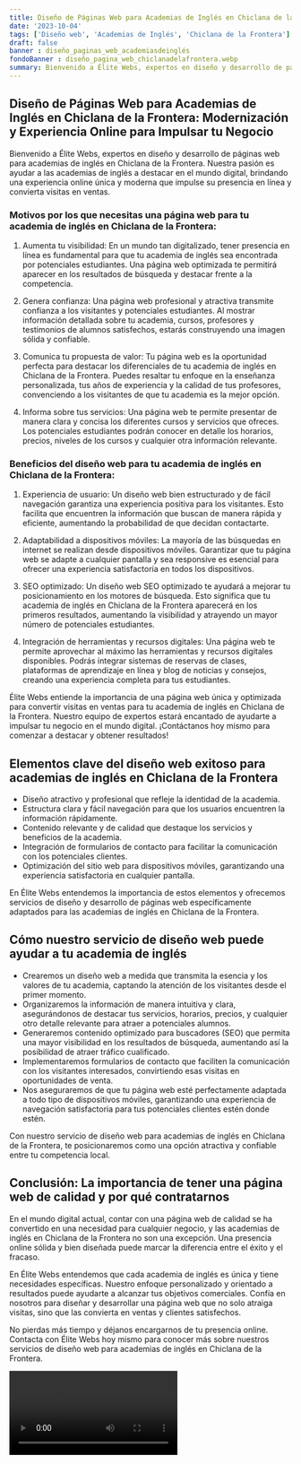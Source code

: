 ```yaml
---
title: Diseño de Páginas Web para Academias de Inglés en Chiclana de la Frontera
date: '2023-10-04'
tags: ['Diseño web', 'Academias de Inglés', 'Chiclana de la Frontera']
draft: false
banner : diseño_paginas_web_academiasdeinglés
fondoBanner : diseño_pagina_web_chiclanadelafrontera.webp
summary: Bienvenido a Élite Webs, expertos en diseño y desarrollo de páginas web para academias de inglés en Chiclana de la Frontera. Nuestra pasión es ayudar a las academias de inglés a destacar en el mundo digital, brindando una experiencia online única y moderna que impulse su presencia en línea y convierta visitas en ventas.
---
```


## Diseño de Páginas Web para Academias de Inglés en Chiclana de la Frontera: Modernización y Experiencia Online para Impulsar tu Negocio

Bienvenido a Élite Webs, expertos en diseño y desarrollo de páginas web para academias de inglés en Chiclana de la Frontera. Nuestra pasión es ayudar a las academias de inglés a destacar en el mundo digital, brindando una experiencia online única y moderna que impulse su presencia en línea y convierta visitas en ventas.

### Motivos por los que necesitas una página web para tu academia de inglés en Chiclana de la Frontera:

1. Aumenta tu visibilidad: En un mundo tan digitalizado, tener presencia en línea es fundamental para que tu academia de inglés sea encontrada por potenciales estudiantes. Una página web optimizada te permitirá aparecer en los resultados de búsqueda y destacar frente a la competencia.

2. Genera confianza: Una página web profesional y atractiva transmite confianza a los visitantes y potenciales estudiantes. Al mostrar información detallada sobre tu academia, cursos, profesores y testimonios de alumnos satisfechos, estarás construyendo una imagen sólida y confiable.

3. Comunica tu propuesta de valor: Tu página web es la oportunidad perfecta para destacar los diferenciales de tu academia de inglés en Chiclana de la Frontera. Puedes resaltar tu enfoque en la enseñanza personalizada, tus años de experiencia y la calidad de tus profesores, convenciendo a los visitantes de que tu academia es la mejor opción.

4. Informa sobre tus servicios: Una página web te permite presentar de manera clara y concisa los diferentes cursos y servicios que ofreces. Los potenciales estudiantes podrán conocer en detalle los horarios, precios, niveles de los cursos y cualquier otra información relevante.

### Beneficios del diseño web para tu academia de inglés en Chiclana de la Frontera:

1. Experiencia de usuario: Un diseño web bien estructurado y de fácil navegación garantiza una experiencia positiva para los visitantes. Esto facilita que encuentren la información que buscan de manera rápida y eficiente, aumentando la probabilidad de que decidan contactarte.

2. Adaptabilidad a dispositivos móviles: La mayoría de las búsquedas en internet se realizan desde dispositivos móviles. Garantizar que tu página web se adapte a cualquier pantalla y sea responsive es esencial para ofrecer una experiencia satisfactoria en todos los dispositivos.

3. SEO optimizado: Un diseño web SEO optimizado te ayudará a mejorar tu posicionamiento en los motores de búsqueda. Esto significa que tu academia de inglés en Chiclana de la Frontera aparecerá en los primeros resultados, aumentando la visibilidad y atrayendo un mayor número de potenciales estudiantes.

4. Integración de herramientas y recursos digitales: Una página web te permite aprovechar al máximo las herramientas y recursos digitales disponibles. Podrás integrar sistemas de reservas de clases, plataformas de aprendizaje en línea y blog de noticias y consejos, creando una experiencia completa para tus estudiantes.

Élite Webs entiende la importancia de una página web única y optimizada para convertir visitas en ventas para tu academia de inglés en Chiclana de la Frontera. Nuestro equipo de expertos estará encantado de ayudarte a impulsar tu negocio en el mundo digital. ¡Contáctanos hoy mismo para comenzar a destacar y obtener resultados!

<GifSeo />

<Cta />

## Elementos clave del diseño web exitoso para academias de inglés en Chiclana de la Frontera

- Diseño atractivo y profesional que refleje la identidad de la academia.
- Estructura clara y fácil navegación para que los usuarios encuentren la información rápidamente.
- Contenido relevante y de calidad que destaque los servicios y beneficios de la academia.
- Integración de formularios de contacto para facilitar la comunicación con los potenciales clientes.
- Optimización del sitio web para dispositivos móviles, garantizando una experiencia satisfactoria en cualquier pantalla.

En Élite Webs entendemos la importancia de estos elementos y ofrecemos servicios de diseño y desarrollo de páginas web específicamente adaptados para las academias de inglés en Chiclana de la Frontera.

## Cómo nuestro servicio de diseño web puede ayudar a tu academia de inglés

- Crearemos un diseño web a medida que transmita la esencia y los valores de tu academia, captando la atención de los visitantes desde el primer momento.
- Organizaremos la información de manera intuitiva y clara, asegurándonos de destacar tus servicios, horarios, precios, y cualquier otro detalle relevante para atraer a potenciales alumnos.
- Generaremos contenido optimizado para buscadores (SEO) que permita una mayor visibilidad en los resultados de búsqueda, aumentando así la posibilidad de atraer tráfico cualificado.
- Implementaremos formularios de contacto que faciliten la comunicación con los visitantes interesados, convirtiendo esas visitas en oportunidades de venta.
- Nos aseguraremos de que tu página web esté perfectamente adaptada a todo tipo de dispositivos móviles, garantizando una experiencia de navegación satisfactoria para tus potenciales clientes estén donde estén.

Con nuestro servicio de diseño web para academias de inglés en Chiclana de la Frontera, te posicionaremos como una opción atractiva y confiable entre tu competencia local.

## Conclusión: La importancia de tener una página web de calidad y por qué contratarnos

En el mundo digital actual, contar con una página web de calidad se ha convertido en una necesidad para cualquier negocio, y las academias de inglés en Chiclana de la Frontera no son una excepción. Una presencia online sólida y bien diseñada puede marcar la diferencia entre el éxito y el fracaso.

En Élite Webs entendemos que cada academia de inglés es única y tiene necesidades específicas. Nuestro enfoque personalizado y orientado a resultados puede ayudarte a alcanzar tus objetivos comerciales. Confía en nosotros para diseñar y desarrollar una página web que no solo atraiga visitas, sino que las convierta en ventas y clientes satisfechos.

No pierdas más tiempo y déjanos encargarnos de tu presencia online. Contacta con Élite Webs hoy mismo para conocer más sobre nuestros servicios de diseño web para academias de inglés en Chiclana de la Frontera.

<Video />

<CtaBot job='Academias de Inglés' city='Chiclana de la Frontera'/>

<Gmaps query='Chiclana de la Frontera+españa+maps' />
